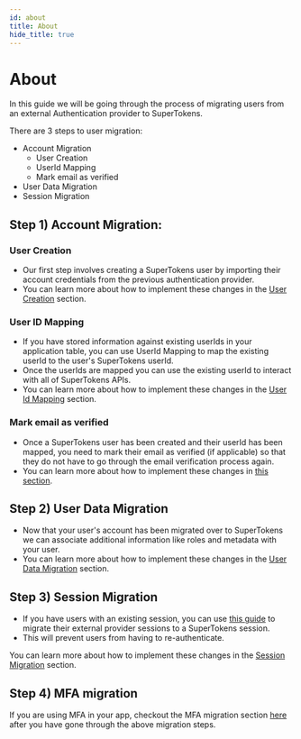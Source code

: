 ```yaml
---
id: about
title: About
hide_title: true
---
```


<!-- ./thirdpartyemailpassword/migration/about.mdx -->

# About

In this guide we will be going through the process of migrating users from an external Authentication provider to SuperTokens.

There are 3 steps to user migration:

- Account Migration
  - User Creation
  - UserId Mapping
  - Mark email as verified
- User Data Migration
- Session Migration

## Step 1) Account Migration:

### User Creation
- Our first step involves creating a SuperTokens user by importing their account credentials from the previous authentication provider.
- You can learn more about how to implement these changes in the [User Creation](./account-creation/user-creation) section. 

### User ID Mapping
- If you have stored information against existing userIds in your application table, you can use UserId Mapping to map the existing userId to the user's SuperTokens userId.
- Once the userIds are mapped you can use the existing userId to interact with all of SuperTokens APIs.
- You can learn more about how to implement these changes in the [User Id Mapping](./account-creation/user-id-mapping) section.

### Mark email as verified
- Once a SuperTokens user has been created and their userId has been mapped, you need to mark their email as verified (if applicable) so that  they do not have to go through the email verification process again.
- You can learn more about how to implement these changes in [this section](./account-creation/email-verification).

## Step 2) User Data Migration
- Now that your user's account has been migrated over to SuperTokens we can associate additional information like roles and metadata with your user.
-  You can learn more about how to implement these changes in the [User Data Migration](./data-migration) section.

## Step 3) Session Migration

- If you have users with an existing session, you can use [this guide](./session-migration) to migrate their external provider sessions to a SuperTokens session.
- This will prevent users from having to re-authenticate.

You can learn more about how to implement these changes in the [Session Migration](./session-migration) section.

## Step 4) MFA migration
If you are using MFA in your app, checkout the MFA migration section [here](/docs/mfa/migration) after you have gone through the above migration steps.
